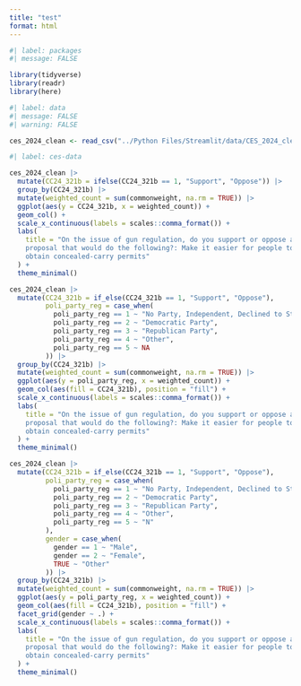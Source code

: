 ```yaml
---
title: "test"
format: html
---
```


```r
#| label: packages
#| message: FALSE

library(tidyverse)
library(readr)
library(here)
```

```r
#| label: data
#| message: FALSE
#| warning: FALSE

ces_2024_clean <- read_csv("../Python Files/Streamlit/data/CES_2024_clean.csv")
```

```r
#| label: ces-data

ces_2024_clean |>
  mutate(CC24_321b = ifelse(CC24_321b == 1, "Support", "Oppose")) |>
  group_by(CC24_321b) |>
  mutate(weighted_count = sum(commonweight, na.rm = TRUE)) |>
  ggplot(aes(y = CC24_321b, x = weighted_count)) +
  geom_col() +
  scale_x_continuous(labels = scales::comma_format()) +
  labs(
    title = "On the issue of gun regulation, do you support or oppose a 
    proposal that would do the following?: Make it easier for people to 
    obtain concealed-carry permits"
  ) +
  theme_minimal()

ces_2024_clean |>
  mutate(CC24_321b = if_else(CC24_321b == 1, "Support", "Oppose"), 
         poli_party_reg = case_when(
           poli_party_reg == 1 ~ "No Party, Independent, Declined to State", 
           poli_party_reg == 2 ~ "Democratic Party", 
           poli_party_reg == 3 ~ "Republican Party", 
           poli_party_reg == 4 ~ "Other", 
           poli_party_reg == 5 ~ NA
         )) |>
  group_by(CC24_321b) |>
  mutate(weighted_count = sum(commonweight, na.rm = TRUE)) |>
  ggplot(aes(y = poli_party_reg, x = weighted_count)) +
  geom_col(aes(fill = CC24_321b), position = "fill") +
  scale_x_continuous(labels = scales::comma_format()) +
  labs(
    title = "On the issue of gun regulation, do you support or oppose a 
    proposal that would do the following?: Make it easier for people to 
    obtain concealed-carry permits"
  ) +
  theme_minimal()

ces_2024_clean |>
  mutate(CC24_321b = if_else(CC24_321b == 1, "Support", "Oppose"), 
         poli_party_reg = case_when(
           poli_party_reg == 1 ~ "No Party, Independent, Declined to State", 
           poli_party_reg == 2 ~ "Democratic Party", 
           poli_party_reg == 3 ~ "Republican Party", 
           poli_party_reg == 4 ~ "Other", 
           poli_party_reg == 5 ~ "N"
         ), 
         gender = case_when(
           gender == 1 ~ "Male", 
           gender == 2 ~ "Female", 
           TRUE ~ "Other"
         )) |>
  group_by(CC24_321b) |>
  mutate(weighted_count = sum(commonweight, na.rm = TRUE)) |>
  ggplot(aes(y = poli_party_reg, x = weighted_count)) +
  geom_col(aes(fill = CC24_321b), position = "fill") +
  facet_grid(gender ~ .) +
  scale_x_continuous(labels = scales::comma_format()) +
  labs(
    title = "On the issue of gun regulation, do you support or oppose a 
    proposal that would do the following?: Make it easier for people to 
    obtain concealed-carry permits"
  ) +
  theme_minimal()

```
